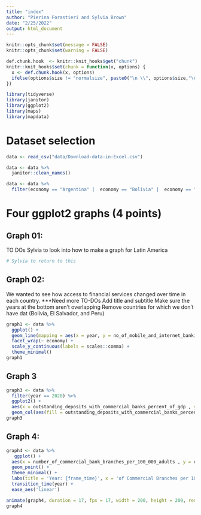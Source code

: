 ```yaml
---
title: "index"
author: "Pierina Forastieri and Sylvia Brown"
date: "2/25/2022"
output: html_document
---
```

```r
knitr::opts_chunk$set(message = FALSE)
knitr::opts_chunk$set(warning = FALSE)

```

```r
def.chunk.hook  <- knitr::knit_hooks$get("chunk")
knitr::knit_hooks$set(chunk = function(x, options) {
  x <- def.chunk.hook(x, options)
  ifelse(options$size != "normalsize", paste0("\n \\", options$size,"\n\n", x, "\n\n \\normalsize"), x)
})

```

\begin{center}
\Huge{PPOL 670 | Assignment 4}

\Huge{Data Visualization, Markdown, and Git}
\end{center}

\vspace{0.1in}

```r
library(tidyverse)
library(janitor)
library(ggplot2)
library(maps)
library(mapdata)
```


# Dataset selection

```r
data <- read_csv("data/Download-data-in-Excel.csv")

data <- data %>%
  janitor::clean_names()

data <- data %>%
  filter(economy == "Argentina" |  economy == "Bolivia" |  economy == "Brazil" |  economy == "Chile" |  economy == "Colombia" |  economy == "Costa Rica" |  economy == "Dominican Rep." |  economy == "Ecuador" |  economy == "El Salvador" |  economy == "Guatemala" |  economy == "Honduras "|  economy == "Mexico" |  economy == "Nicaragua" |  economy == "Panama"|  economy == "Paraguay" |  economy == "Peru" |  economy == "Puerto Rico" |  economy == "Uruguay" |  economy == "Venezuela")
```

\newpage

# Four ggplot2 graphs (4 points)

## Graph 01: 
TO DOs
Sylvia to look into how to make a graph for Latin America
```r
# Sylvia to return to this
```

\newpage

## Graph 02: 

We wanted to see how access to financial services changed over time in each country. ***Need more
TO-DOs
Add title and subtitle
Make sure the years at the bottom aren't overlapping
Remove countries for which we don't have dat (Bolivia, El Salvador, and Peru)
```r
graph1 <- data %>%
  ggplot() + 
  geom_line(mapping = aes(x = year, y = no_of_mobile_and_internet_banking_transac_during_reference_yr_per_1_000_adults, color = economy)) +
  facet_wrap(~ economy) +
  scale_y_continuous(labels = scales::comma) +
  theme_minimal()
graph1
```

\newpage

## Graph 3
```r
graph3 <- data %>% 
  filter(year == 2020) %>%
  ggplot2() +
  aes(x = outstanding_deposits_with_commercial_banks_percent_of_gdp , y = economy) +
  geom_col(aes(fill = outstanding_deposits_with_commercial_banks_percent_of_gdp), width = 0.7)
graph3
```
\newpage

## Graph 4:
```r
graph4 <- data %>% 
   ggplot() +
  aes(x = number_of_commercial_bank_branches_per_100_000_adults , y = outstanding_deposits_with_commercial_banks_percent_of_gdp) +
  geom_point() +
  theme_minimal() +
  labs(title = 'Year: {frame_time}', x = 'of Commercial Branches per 100,000 adults', y = 'Outstanding deposits with commercial banks as percentage of GDP') +
  transition_time(year) +
  ease_aes('linear')

animate(graph4, duration = 17, fps = 17, width = 200, height = 200, renderer = gifski_renderer())
graph4
```





